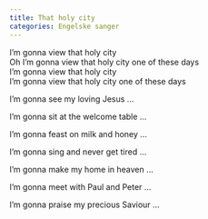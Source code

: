 ```yaml
---
title: That holy city
categories: Engelske sanger
---
```


I'm gonna view that holy city  
Oh I'm gonna view that holy city one of these days  
I'm gonna view that holy city  
I'm gonna view that holy city one of these days

I'm gonna see my loving Jesus ...

I'm gonna sit at the welcome table ...

I'm gonna feast on milk and honey ...

I'm gonna sing and never get tired ...

I'm gonna make my home in heaven ...

I'm gonna meet with Paul and Peter ...

I'm gonna praise my precious Saviour ...
